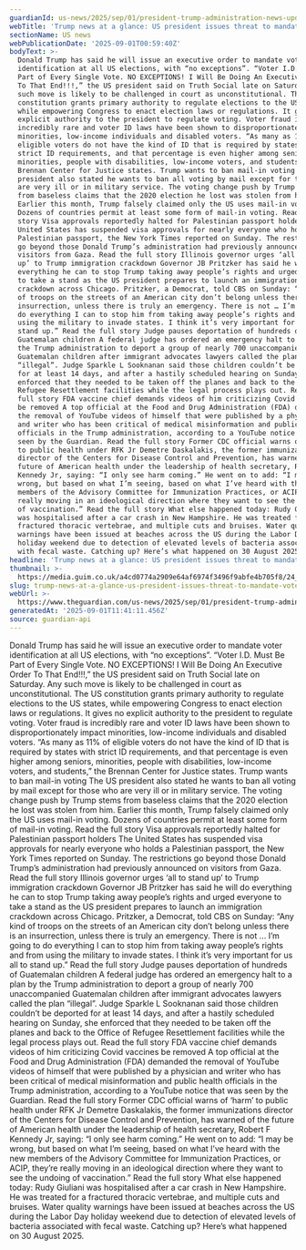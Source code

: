 ```yaml
---
guardianId: us-news/2025/sep/01/president-trump-administration-news-updates-today
webTitle: 'Trump news at a glance: US president issues threat to mandate voter ID'
sectionName: US news
webPublicationDate: '2025-09-01T00:59:40Z'
bodyText: >-
  Donald Trump has said he will issue an executive order to mandate voter
  identification at all US elections, with “no exceptions”. “Voter I.D. Must Be
  Part of Every Single Vote. NO EXCEPTIONS! I Will Be Doing An Executive Order
  To That End!!!,” the US president said on Truth Social late on Saturday. Any
  such move is likely to be challenged in court as unconstitutional. The US
  constitution grants primary authority to regulate elections to the US states,
  while empowering Congress to enact election laws or regulations. It gives no
  explicit authority to the president to regulate voting. Voter fraud is
  incredibly rare and voter ID laws have been shown to disproportionately impact
  minorities, low-income individuals and disabled voters. “As many as 11% of
  eligible voters do not have the kind of ID that is required by states with
  strict ID requirements, and that percentage is even higher among seniors,
  minorities, people with disabilities, low-income voters, and students,” the
  Brennan Center for Justice states. Trump wants to ban mail-in voting The US
  president also stated he wants to ban all voting by mail except for those who
  are very ill or in military service. The voting change push by Trump stems
  from baseless claims that the 2020 election he lost was stolen from him.
  Earlier this month, Trump falsely claimed only the US uses mail-in voting.
  Dozens of countries permit at least some form of mail-in voting. Read the full
  story Visa approvals reportedly halted for Palestinian passport holders The
  United States has suspended visa approvals for nearly everyone who holds a
  Palestinian passport, the New York Times reported on Sunday. The restrictions
  go beyond those Donald Trump’s administration had previously announced on
  visitors from Gaza. Read the full story Illinois governor urges ‘all to stand
  up’ to Trump immigration crackdown Governor JB Pritzker has said he will do
  everything he can to stop Trump taking away people’s rights and urged everyone
  to take a stand as the US president prepares to launch an immigration
  crackdown across Chicago. Pritzker, a Democrat, told CBS on Sunday: “Any kind
  of troops on the streets of an American city don’t belong unless there is an
  insurrection, unless there is truly an emergency. There is not … I’m going to
  do everything I can to stop him from taking away people’s rights and from
  using the military to invade states. I think it’s very important for us all to
  stand up.” Read the full story Judge pauses deportation of hundreds of
  Guatemalan children A federal judge has ordered an emergency halt to a plan by
  the Trump administration to deport a group of nearly 700 unaccompanied
  Guatemalan children after immigrant advocates lawyers called the plan
  “illegal”. Judge Sparkle L Sooknanan said those children couldn’t be deported
  for at least 14 days, and after a hastily scheduled hearing on Sunday, she
  enforced that they needed to be taken off the planes and back to the Office of
  Refugee Resettlement facilities while the legal process plays out. Read the
  full story FDA vaccine chief demands videos of him criticizing Covid vaccines
  be removed A top official at the Food and Drug Administration (FDA) demanded
  the removal of YouTube videos of himself that were published by a physician
  and writer who has been critical of medical misinformation and public health
  officials in the Trump administration, according to a YouTube notice that was
  seen by the Guardian. Read the full story Former CDC official warns of ‘harm’
  to public health under RFK Jr Demetre Daskalakis, the former immunizations
  director of the Centers for Disease Control and Prevention, has warned of the
  future of American health under the leadership of health secretary, Robert F
  Kennedy Jr, saying: “I only see harm coming.” He went on to add: “I may be
  wrong, but based on what I’m seeing, based on what I’ve heard with the new
  members of the Advisory Committee for Immunization Practices, or ACIP, they’re
  really moving in an ideological direction where they want to see the undoing
  of vaccination.” Read the full story What else happened today: Rudy Giuliani
  was hospitalised after a car crash in New Hampshire. He was treated for a
  fractured thoracic vertebrae, and multiple cuts and bruises. Water quality
  warnings have been issued at beaches across the US during the Labor Day
  holiday weekend due to detection of elevated levels of bacteria associated
  with fecal waste. Catching up? Here’s what happened on 30 August 2025.
headline: 'Trump news at a glance: US president issues threat to mandate voter ID'
thumbnail: >-
  https://media.guim.co.uk/a4cd0774a2909e64af6974f3496f9abfe4b705f8/24_0_3327_2662/500.jpg
slug: trump-news-at-a-glance-us-president-issues-threat-to-mandate-voter-id
webUrl: >-
  https://www.theguardian.com/us-news/2025/sep/01/president-trump-administration-news-updates-today
generatedAt: '2025-09-01T11:41:11.456Z'
source: guardian-api
---
```

Donald Trump has said he will issue an executive order to mandate voter identification at all US elections, with “no exceptions”. “Voter I.D. Must Be Part of Every Single Vote. NO EXCEPTIONS! I Will Be Doing An Executive Order To That End!!!,” the US president said on Truth Social late on Saturday. Any such move is likely to be challenged in court as unconstitutional. The US constitution grants primary authority to regulate elections to the US states, while empowering Congress to enact election laws or regulations. It gives no explicit authority to the president to regulate voting. Voter fraud is incredibly rare and voter ID laws have been shown to disproportionately impact minorities, low-income individuals and disabled voters. “As many as 11% of eligible voters do not have the kind of ID that is required by states with strict ID requirements, and that percentage is even higher among seniors, minorities, people with disabilities, low-income voters, and students,” the Brennan Center for Justice states. Trump wants to ban mail-in voting The US president also stated he wants to ban all voting by mail except for those who are very ill or in military service. The voting change push by Trump stems from baseless claims that the 2020 election he lost was stolen from him. Earlier this month, Trump falsely claimed only the US uses mail-in voting. Dozens of countries permit at least some form of mail-in voting. Read the full story Visa approvals reportedly halted for Palestinian passport holders The United States has suspended visa approvals for nearly everyone who holds a Palestinian passport, the New York Times reported on Sunday. The restrictions go beyond those Donald Trump’s administration had previously announced on visitors from Gaza. Read the full story Illinois governor urges ‘all to stand up’ to Trump immigration crackdown Governor JB Pritzker has said he will do everything he can to stop Trump taking away people’s rights and urged everyone to take a stand as the US president prepares to launch an immigration crackdown across Chicago. Pritzker, a Democrat, told CBS on Sunday: “Any kind of troops on the streets of an American city don’t belong unless there is an insurrection, unless there is truly an emergency. There is not … I’m going to do everything I can to stop him from taking away people’s rights and from using the military to invade states. I think it’s very important for us all to stand up.” Read the full story Judge pauses deportation of hundreds of Guatemalan children A federal judge has ordered an emergency halt to a plan by the Trump administration to deport a group of nearly 700 unaccompanied Guatemalan children after immigrant advocates lawyers called the plan “illegal”. Judge Sparkle L Sooknanan said those children couldn’t be deported for at least 14 days, and after a hastily scheduled hearing on Sunday, she enforced that they needed to be taken off the planes and back to the Office of Refugee Resettlement facilities while the legal process plays out. Read the full story FDA vaccine chief demands videos of him criticizing Covid vaccines be removed A top official at the Food and Drug Administration (FDA) demanded the removal of YouTube videos of himself that were published by a physician and writer who has been critical of medical misinformation and public health officials in the Trump administration, according to a YouTube notice that was seen by the Guardian. Read the full story Former CDC official warns of ‘harm’ to public health under RFK Jr Demetre Daskalakis, the former immunizations director of the Centers for Disease Control and Prevention, has warned of the future of American health under the leadership of health secretary, Robert F Kennedy Jr, saying: “I only see harm coming.” He went on to add: “I may be wrong, but based on what I’m seeing, based on what I’ve heard with the new members of the Advisory Committee for Immunization Practices, or ACIP, they’re really moving in an ideological direction where they want to see the undoing of vaccination.” Read the full story What else happened today: Rudy Giuliani was hospitalised after a car crash in New Hampshire. He was treated for a fractured thoracic vertebrae, and multiple cuts and bruises. Water quality warnings have been issued at beaches across the US during the Labor Day holiday weekend due to detection of elevated levels of bacteria associated with fecal waste. Catching up? Here’s what happened on 30 August 2025.
